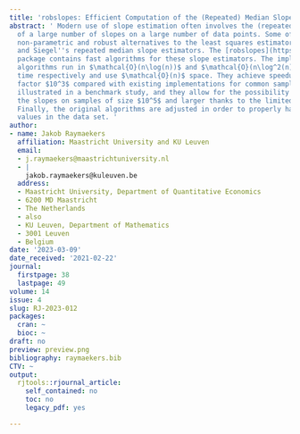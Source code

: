 ```yaml
---
title: 'robslopes: Efficient Computation of the (Repeated) Median Slope'
abstract: ' Modern use of slope estimation often involves the (repeated) estimation
  of a large number of slopes on a large number of data points. Some of the most popular
  non-parametric and robust alternatives to the least squares estimator are the Theil-Sen
  and Siegel''s repeated median slope estimators. The [robslopes](https://CRAN.R-project.org/package=robslopes)
  package contains fast algorithms for these slope estimators. The implemented randomized
  algorithms run in $\mathcal{O}(n\log(n))$ and $\mathcal{O}(n\log^2(n))$ expected
  time respectively and use $\mathcal{O}(n)$ space. They achieve speedups up to a
  factor $10^3$ compared with existing implementations for common sample sizes, as
  illustrated in a benchmark study, and they allow for the possibility of estimating
  the slopes on samples of size $10^5$ and larger thanks to the limited space usage.
  Finally, the original algorithms are adjusted in order to properly handle duplicate
  values in the data set. '
author:
- name: Jakob Raymaekers
  affiliation: Maastricht University and KU Leuven
  email:
  - j.raymaekers@maastrichtuniversity.nl
  - |
    jakob.raymaekers@kuleuven.be
  address:
  - Maastricht University, Department of Quantitative Economics
  - 6200 MD Maastricht
  - The Netherlands
  - also
  - KU Leuven, Department of Mathematics
  - 3001 Leuven
  - Belgium
date: '2023-03-09'
date_received: '2021-02-22'
journal:
  firstpage: 38
  lastpage: 49
volume: 14
issue: 4
slug: RJ-2023-012
packages:
  cran: ~
  bioc: ~
draft: no
preview: preview.png
bibliography: raymaekers.bib
CTV: ~
output:
  rjtools::rjournal_article:
    self_contained: no
    toc: no
    legacy_pdf: yes

---
```

